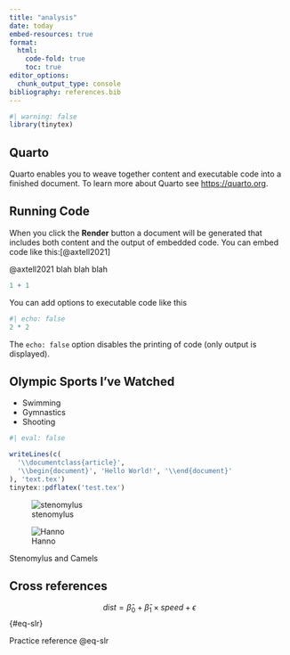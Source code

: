 ```yaml
---
title: "analysis"
date: today
embed-resources: true
format: 
  html:
    code-fold: true
    toc: true
editor_options: 
  chunk_output_type: console
bibliography: references.bib
---
```


```r
#| warning: false
library(tinytex)
```

## Quarto

Quarto enables you to weave together content and executable code into a finished document. To learn more about Quarto see <https://quarto.org>.

## Running Code

When you click the **Render** button a document will be generated that includes both content and the output of embedded code. You can embed code like this:[@axtell2021]

@axtell2021 blah blah blah

```r
1 + 1
```

You can add options to executable code like this

```r
#| echo: false
2 * 2
```

The `echo: false` option disables the printing of code (only output is displayed).

## Olympic Sports I've Watched

-   Swimming
-   Gymnastics
-   Shooting

```r
#| eval: false

writeLines(c(
  '\\documentclass{article}',
  '\\begin{document}', 'Hello World!', '\\end{document}'
), 'text.tex')
tinytex::pdflatex('test.tex')
```

::: {#fig-camels-combo layout-ncol="2"}
![stenomylus](images/Stenomylus.jpg){#fig-stenomylus}

![Hanno](images/camels.jpeg){#fig-camels}

Stenomylus and Camels
:::

## Cross references {#sec-cross-references}

$$
dist = \hat{\beta}_0 + \hat{\beta}_1 \times speed + \epsilon
$$ {#eq-slr}

Practice reference @eq-slr
